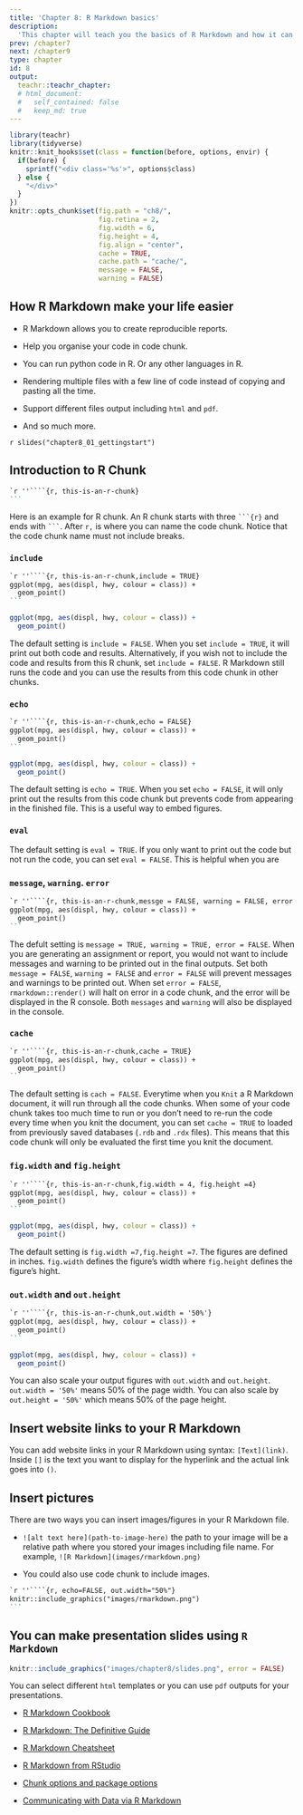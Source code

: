 ```yaml
---
title: 'Chapter 8: R Markdown basics'
description:
  'This chapter will teach you the basics of R Markdown and how it can make your student life easlier.'
prev: /chapter7
next: /chapter9
type: chapter
id: 8
output:
  teachr::teachr_chapter:
  # html_document:
  #   self_contained: false
  #   keep_md: true
---
```


```r
library(teachr)
library(tidyverse)
knitr::knit_hooks$set(class = function(before, options, envir) {
  if(before) {
    sprintf("<div class='%s'>", options$class)
  } else {
    "</div>"
  }
})
knitr::opts_chunk$set(fig.path = "ch8/",
                      fig.retina = 2,
                      fig.width = 6, 
                      fig.height = 4,
                      fig.align = "center",
                      cache = TRUE,
                      cache.path = "cache/",
                      message = FALSE,
                      warning = FALSE)
```

<exercise id="1" title="Why do you want to use R Markdown">

## How R Markdown make your life easier 

- R Markdown allows you to create reproducible reports. 

- Help you organise your code in code chunk.  

- You can run python code in R. Or any other languages in R. 

- Rendering multiple files with a few line of code instead of copying and pasting all the time. 

- Support different files output including `html` and `pdf`.

- And so much more. 

</exercise>

<exercise id="2" title="Getting start with R Markdown" type = "slides">


`r slides("chapter8_01_gettingstart")`

</exercise>

<exercise id="3" title="R Chunk Options">

## Introduction to R Chunk 

````markdown
`r ''````{r, this-is-an-r-chunk}
```
````

Here is an example for R chunk. An R chunk starts with three ` ```{r} ` and ends with ` ``` `. After ` r,` is where you can name the code chunk. Notice that the code chunk name must not include breaks.


### `include` 

````markdown
`r ''````{r, this-is-an-r-chunk,include = TRUE}
ggplot(mpg, aes(displ, hwy, colour = class)) + 
  geom_point()
```
````

```r
ggplot(mpg, aes(displ, hwy, colour = class)) + 
  geom_point()
```

The default setting is `include = FALSE`. When you set `include = TRUE`, it will print out both code and results. Alternatively, if you wish not to include the code and results from this R chunk, set `include = FALSE`. R Markdown still runs the code and you can use the results from this code chunk in other chunks. 



### `echo`

````markdown
`r ''````{r, this-is-an-r-chunk,echo = FALSE}
ggplot(mpg, aes(displ, hwy, colour = class)) + 
  geom_point()
```
````


```r
ggplot(mpg, aes(displ, hwy, colour = class)) + 
  geom_point()
```


The default setting is `echo = TRUE`. When you set `echo = FALSE`, it will only print out the results from this code chunk but prevents code from appearing in the finished file. This is a useful way to embed figures.



### `eval` 


The default setting is `eval = TRUE`. If you only want to print out the code but not run the code, you can set `eval = FALSE`. This is helpful when you are  


### `message`,  ` warning`. `error`


````markdown
`r ''````{r, this-is-an-r-chunk,messge = FALSE, warning = FALSE, error =  FALSE}
ggplot(mpg, aes(displ, hwy, colour = class)) + 
  geom_point()
```
````

The defult setting is `message = TRUE, warning = TRUE, error = FALSE`. When you are generating an assignment or report, you would not want to include messages and warning to be printed out in the final outputs. Set both `message = FALSE`, `warning = FALSE` and `error = FALSE` will prevent messages and warnings to be printed out. When set ` error = FALSE`, `rmarkdown::render()` will halt on error in a code chunk, and the error will be displayed in the R console. Both `messages` and `warning` will also be displayed in the console. 


### `cache` 


````markdown
`r ''````{r, this-is-an-r-chunk,cache = TRUE}
ggplot(mpg, aes(displ, hwy, colour = class)) + 
  geom_point()
```
````

The default setting is `cach = FALSE`. Everytime when you `Knit` a R Markdown document, it will run through all the code chunks. When some of your code chunk takes too much time to run or you don't need to re-run the code every time when you knit the document, you can set `cache = TRUE` to loaded from previously saved databases (`.rdb` and `.rdx` files). This means that this code chunk will only be evaluated the first time you knit the document. 


### `fig.width` and `fig.height`

````markdown
`r ''````{r, this-is-an-r-chunk,fig.width = 4, fig.height =4}
ggplot(mpg, aes(displ, hwy, colour = class)) + 
  geom_point()
```
````

```r
ggplot(mpg, aes(displ, hwy, colour = class)) + 
  geom_point()
```


The default setting is `fig.width =7,fig.height =7`. The figures are defined in inches.  `fig.width` defines the figure's width where `fig.height` defines the figure's hight. 

### `out.width` and `out.height`


````markdown
`r ''````{r, this-is-an-r-chunk,out.width = '50%'}
ggplot(mpg, aes(displ, hwy, colour = class)) + 
  geom_point()
```
````

```r
ggplot(mpg, aes(displ, hwy, colour = class)) + 
  geom_point()
```

You can also scale your output figures with `out.width` and `out.height`. `out.width = '50%'` means 50% of the page width. You can also scale by `out.height = '50%'` which means 50% of the page height. 



</exercise>

<exercise id="4" title="Other useful tips for R Markdown">

## Insert website links to your R Markdown 

You can add website links in your R Markdown using syntax: `[Text](link)`. Inside `[]` is the text you want to display for the hyperlink and the actual link goes into `()`. 


## Insert pictures 

There are two ways you can insert images/figures in your R Markdown file. 

- `![alt text here](path-to-image-here)` the path to your image will be a relative path where you stored your images including file name. For example, `![R Markdown](images/rmarkdown.png)` 


- You could also use code chunk to include images. 


````markdown
`r ''````{r, echo=FALSE, out.width="50%"}
knitr::include_graphics("images/rmarkdown.png")
```
````

## You can make presentation slides using `R Markdown`

```r
knitr::include_graphics("images/chapter8/slides.png", error = FALSE)
```

You can select different `html` templates or you can use `pdf` outputs for your presentations. 





</exercise>



<exercise id="5" title="Additional Resources">

- [R Markdown Cookbook](https://bookdown.org/yihui/rmarkdown-cookbook/)

- [R Markdown: The Definitive Guide](https://bookdown.org/yihui/rmarkdown/)

- [R Markdown Cheatsheet](https://www.rstudio.com/wp-content/uploads/2015/02/rmarkdown-cheatsheet.pdf)

- [R Markdown from RStudio](https://rmarkdown.rstudio.com/lesson-1.html)

- [Chunk options and package options](https://yihui.org/knitr/options/)

- [Communicating with Data via R Markdown](https://rmd-combine-2019.netlify.app)

</exercise>
